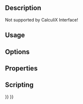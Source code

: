 <languages/>

{{VeryImportantMessage|Obsolete ({{VersionPlus|1.0}}).}}

{{Docnav
|
|
|[[FEM_Workbench|FEM]]
|
|
|IconC=Workbench_FEM.svg
}}

{{GuiCommand
|Name=FEM ConstraintBearing
|MenuLocation=Model → Constraints without solver → Constraint bearing
|Workbenches=[[FEM_Workbench|FEM]]
}}

==Description==

Not supported by CalculiX Interface!


==Usage==

==Options==

==Properties==

==Scripting==


{{Docnav
|
|
|[[FEM_Workbench|FEM]]
|
|
|IconC=Workbench_FEM.svg
}}

{{FEM Tools navi{{#translation:}}}}
{{Userdocnavi{{#translation:}}}}